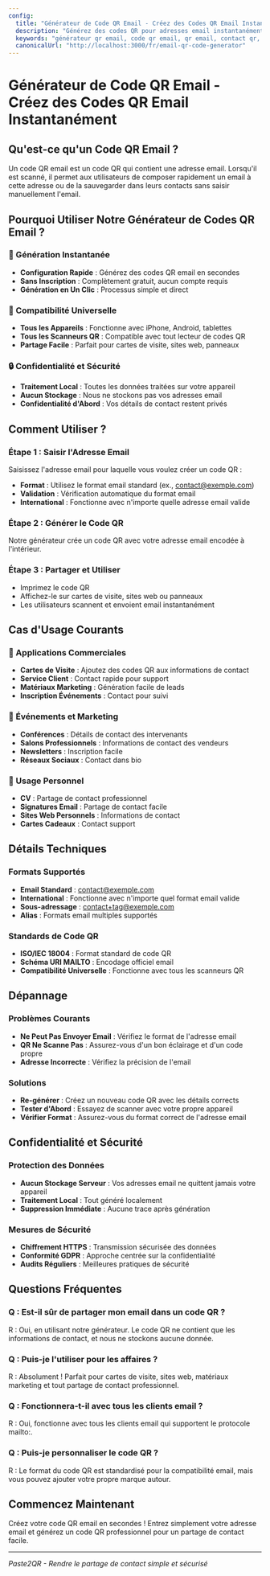 ```yaml
---
config:
  title: "Générateur de Code QR Email - Créez des Codes QR Email Instantanément"
  description: "Générez des codes QR pour adresses email instantanément. Partagez facilement les informations de contact avec notre générateur gratuit de codes QR email."
  keywords: "générateur qr email, code qr email, qr email, contact qr, email qr"
  canonicalUrl: "http://localhost:3000/fr/email-qr-code-generator"
---
```


# Générateur de Code QR Email - Créez des Codes QR Email Instantanément

## Qu'est-ce qu'un Code QR Email ?

Un code QR email est un code QR qui contient une adresse email. Lorsqu'il est scanné, il permet aux utilisateurs de composer rapidement un email à cette adresse ou de la sauvegarder dans leurs contacts sans saisir manuellement l'email.

## Pourquoi Utiliser Notre Générateur de Codes QR Email ?

### 🚀 Génération Instantanée

- **Configuration Rapide** : Générez des codes QR email en secondes
- **Sans Inscription** : Complètement gratuit, aucun compte requis
- **Génération en Un Clic** : Processus simple et direct

### 📱 Compatibilité Universelle

- **Tous les Appareils** : Fonctionne avec iPhone, Android, tablettes
- **Tous les Scanneurs QR** : Compatible avec tout lecteur de codes QR
- **Partage Facile** : Parfait pour cartes de visite, sites web, panneaux

### 🔒 Confidentialité et Sécurité

- **Traitement Local** : Toutes les données traitées sur votre appareil
- **Aucun Stockage** : Nous ne stockons pas vos adresses email
- **Confidentialité d'Abord** : Vos détails de contact restent privés

## Comment Utiliser ?

### Étape 1 : Saisir l'Adresse Email

Saisissez l'adresse email pour laquelle vous voulez créer un code QR :

- **Format** : Utilisez le format email standard (ex., contact@exemple.com)
- **Validation** : Vérification automatique du format email
- **International** : Fonctionne avec n'importe quelle adresse email valide

### Étape 2 : Générer le Code QR

Notre générateur crée un code QR avec votre adresse email encodée à l'intérieur.

### Étape 3 : Partager et Utiliser

- Imprimez le code QR
- Affichez-le sur cartes de visite, sites web ou panneaux
- Les utilisateurs scannent et envoient email instantanément

## Cas d'Usage Courants

### 🏢 Applications Commerciales

- **Cartes de Visite** : Ajoutez des codes QR aux informations de contact
- **Service Client** : Contact rapide pour support
- **Matériaux Marketing** : Génération facile de leads
- **Inscription Événements** : Contact pour suivi

### 🎉 Événements et Marketing

- **Conférences** : Détails de contact des intervenants
- **Salons Professionnels** : Informations de contact des vendeurs
- **Newsletters** : Inscription facile
- **Réseaux Sociaux** : Contact dans bio

### 📧 Usage Personnel

- **CV** : Partage de contact professionnel
- **Signatures Email** : Partage de contact facile
- **Sites Web Personnels** : Informations de contact
- **Cartes Cadeaux** : Contact support

## Détails Techniques

### Formats Supportés

- **Email Standard** : contact@exemple.com
- **International** : Fonctionne avec n'importe quel format email valide
- **Sous-adressage** : contact+tag@exemple.com
- **Alias** : Formats email multiples supportés

### Standards de Code QR

- **ISO/IEC 18004** : Format standard de code QR
- **Schéma URI MAILTO** : Encodage officiel email
- **Compatibilité Universelle** : Fonctionne avec tous les scanneurs QR

## Dépannage

### Problèmes Courants

- **Ne Peut Pas Envoyer Email** : Vérifiez le format de l'adresse email
- **QR Ne Scanne Pas** : Assurez-vous d'un bon éclairage et d'un code propre
- **Adresse Incorrecte** : Vérifiez la précision de l'email

### Solutions

- **Re-générer** : Créez un nouveau code QR avec les détails corrects
- **Tester d'Abord** : Essayez de scanner avec votre propre appareil
- **Vérifier Format** : Assurez-vous du format correct de l'adresse email

## Confidentialité et Sécurité

### Protection des Données

- **Aucun Stockage Serveur** : Vos adresses email ne quittent jamais votre appareil
- **Traitement Local** : Tout généré localement
- **Suppression Immédiate** : Aucune trace après génération

### Mesures de Sécurité

- **Chiffrement HTTPS** : Transmission sécurisée des données
- **Conformité GDPR** : Approche centrée sur la confidentialité
- **Audits Réguliers** : Meilleures pratiques de sécurité

## Questions Fréquentes

### Q : Est-il sûr de partager mon email dans un code QR ?

R : Oui, en utilisant notre générateur. Le code QR ne contient que les informations de contact, et nous ne stockons aucune donnée.

### Q : Puis-je l'utiliser pour les affaires ?

R : Absolument ! Parfait pour cartes de visite, sites web, matériaux marketing et tout partage de contact professionnel.

### Q : Fonctionnera-t-il avec tous les clients email ?

R : Oui, fonctionne avec tous les clients email qui supportent le protocole mailto:.

### Q : Puis-je personnaliser le code QR ?

R : Le format du code QR est standardisé pour la compatibilité email, mais vous pouvez ajouter votre propre marque autour.

## Commencez Maintenant

Créez votre code QR email en secondes ! Entrez simplement votre adresse email et générez un code QR professionnel pour un partage de contact facile.

---

_Paste2QR - Rendre le partage de contact simple et sécurisé_
